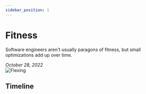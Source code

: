 ```yaml
---
sidebar_position: 1
---
```


# Fitness
Software engineers aren't usually paragons of fitness, but small optimizations add up over time.

_October 28, 2022_<br/>
![Flexing](./pics/flex_up_small.jpeg)

## Timeline


